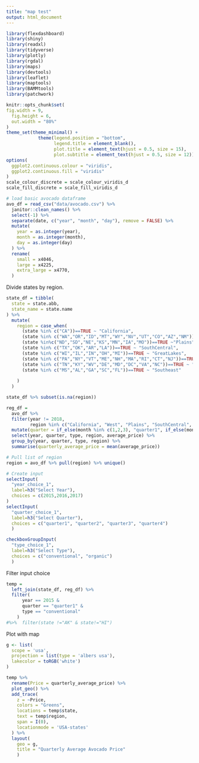 ```yaml
---
title: "map test"
output: html_document
---
```


```r
library(flexdashboard)
library(shiny)
library(readxl)
library(tidyverse)
library(plotly)
library(rgdal)
library(maps)
library(devtools)
library(leaflet)
library(maptools)
library(BAMMtools)
library(patchwork)

knitr::opts_chunk$set(
fig.width = 9, 
  fig.height = 6,
  out.width = "80%"
)
theme_set(theme_minimal() + 
            theme(legend.position = "bottom", 
                  legend.title = element_blank(),
                  plot.title = element_text(hjust = 0.5, size = 15),
                  plot.subtitle = element_text(hjust = 0.5, size = 12)))
options(
  ggplot2.continuous.colour = "viridis",
  ggplot2.continuous.fill = "viridis"
)
scale_colour_discrete = scale_colour_viridis_d
scale_fill_discrete = scale_fill_viridis_d
```

```r
# load basic avocado dataframe
avo_df = read_csv("data/avocado.csv") %>%
  janitor::clean_names() %>%
  select(-1) %>% 
  separate(date, c("year", "month", "day"), remove = FALSE) %>% 
  mutate(
    year = as.integer(year),
    month = as.integer(month),
    day = as.integer(day)
  ) %>% 
  rename(
    small = x4046,
    large = x4225,
    extra_large = x4770,
  ) 
```


Divide states by region.
```r
state_df = tibble(
  state = state.abb,
  state_name = state.name
) %>% 
  mutate(
    region = case_when(
      (state %in% c("CA"))==TRUE ~ "California",
      (state %in% c("WA","OR","ID","MT","WY","NV","UT","CO","AZ","NM"))==TRUE ~ "West",
      (state %in%c("ND","SD","NE","KS","MN","IA","MO"))==TRUE ~"Plains",
      (state %in% c("TX","OK","AR","LA"))==TRUE ~ "SouthCentral",
      (state %in% c("WI","IL","IN","OH","MI"))==TRUE ~ "GreatLakes",
      (state %in% c("PA","NY","VT","ME","NH","MA","RI","CT","NJ"))==TRUE ~ "Northeast",
      (state %in% c("TN","KY","WV","DE","MD","DC","VA","NC"))==TRUE ~ "Midsouth",
      (state %in% c("MS","AL","GA","SC","FL"))==TRUE ~ "Southeast"
      
    )
  )

state_df %>% subset(is.na(region))
```

```r
reg_df = 
  avo_df %>%
  filter(year != 2018,
         region %in% c("California", "West", "Plains", "SouthCentral", "GreatLakes", "Northeast", "Midsouth", "Southeast")) %>%
  mutate(quarter = if_else(month %in% c(1,2,3), "quarter1", if_else(month %in% c(4,5,6), "quarter2", if_else(month %in% c(7,8,9), "quarter3", "quarter4")))) %>%
  select(year, quarter, type, region, average_price) %>%
  group_by(year, quarter, type, region) %>%
  summarise(quarterly_average_price = mean(average_price))
```




```r

# Pull list of region
region = avo_df %>% pull(region) %>% unique()

# Create input
selectInput(
  "year_choice_1",
  label=h3("Select Year"),
  choices = c(2015,2016,2017)
)
selectInput(
  "quarter_choice_1", 
  label=h3("Select Quarter"),
  choices = c("quarter1", "quarter2", "quarter3", "quarter4")
  )

checkboxGroupInput(
  "type_choice_1", 
  label=h3("Select Type"),
  choices = c("conventional", "organic")
  )


```


Filter input choice 
```r
temp = 
  left_join(state_df, reg_df) %>% 
  filter(
      year == 2015 &
      quarter == "quarter1" &
      type == "conventional"
    ) 
#%>%  filter(state !="AK" & state!="HI")
```


Plot with map 
```r
g <- list(
  scope = 'usa',
  projection = list(type = 'albers usa'),
  lakecolor = toRGB('white')
)

temp %>% 
  rename(Price = quarterly_average_price) %>% 
  plot_geo() %>%
  add_trace(
    z = ~Price,
    colors = "Greens",
    locations = temp$state, 
    text = temp$region, 
    span = I(0),
    locationmode = 'USA-states'
  ) %>%
  layout(
    geo = g,
    title = "Quarterly Average Avocado Price"
    )

```

